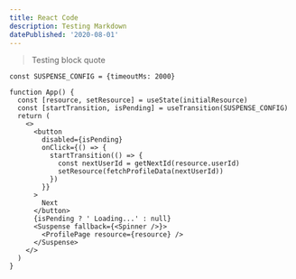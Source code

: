 ```yaml
---
title: React Code
description: Testing Markdown
datePublished: '2020-08-01'
---
```


> Testing block quote

```jsx{4,5,8-10}
const SUSPENSE_CONFIG = {timeoutMs: 2000}

function App() {
  const [resource, setResource] = useState(initialResource)
  const [startTransition, isPending] = useTransition(SUSPENSE_CONFIG)
  return (
    <>
      <button
        disabled={isPending}
        onClick={() => {
          startTransition(() => {
            const nextUserId = getNextId(resource.userId)
            setResource(fetchProfileData(nextUserId))
          })
        }}
      >
        Next
      </button>
      {isPending ? ' Loading...' : null}
      <Suspense fallback={<Spinner />}>
        <ProfilePage resource={resource} />
      </Suspense>
    </>
  )
}
```
